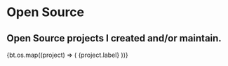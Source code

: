 
# <Breadcrumb href="/" name="Home" /> Open Source

## Open Source projects I created and/or maintain.

<div className="not-prose grid gap-3 mt-12">
  {bt.os.map((project) => (
    <OutLink href={project.href} key={project.label} desc={project.desc}>
      {project.label}
    </OutLink>
  ))}
</div>

